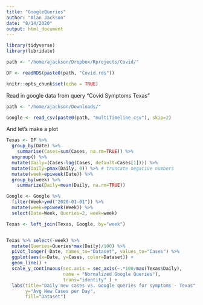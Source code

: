 ```yaml
---
title: "GoogleQueries"
author: "Alan Jackson"
date: "8/14/2020"
output: html_document
---
```


```r

library(tidyverse)
library(lubridate)

path <- "/home/ajackson/Dropbox/Rprojects/Covid/"

DF <- readRDS(paste0(path, "Covid.rds"))

knitr::opts_chunk$set(echo = TRUE)
```

Read in google data from query "Covid Symptoms Texas"

```r

path <- "/home/ajackson/Downloads/"

Google <- read_csv(paste0(path, "multiTimeline.csv"), skip=2)

```

And let's make a plot

```r

Texas <- DF %>% 
  group_by(Date) %>% 
    summarise(Cases=sum(Cases, na.rm=TRUE)) %>% 
  ungroup() %>% 
  mutate(Daily=(Cases-lag(Cases, default=Cases[1]))) %>%
  mutate(Daily=pmax(Daily, 0)) %>% # truncate negative numbers
  mutate(week=epiweek(Date)) %>% 
  group_by(week) %>% 
    summarize(Daily=mean(Daily, na.rm=TRUE))

Google <- Google %>% 
  filter(Week>ymd("2020-01-01")) %>% 
  mutate(week=epiweek(Week)) %>% 
  select(Date=Week, Queries=2, week=week)

Texas <- left_join(Texas, Google, by="week")


Texas %>% select(-week) %>% 
  mutate(Queries=Queries*max(Daily)/100) %>% 
  pivot_longer(-Date, names_to="Dataset", values_to="Cases") %>% 
  ggplot(aes(x=Date, y=Cases, color=Dataset)) +
  geom_line() +
  scale_y_continuous(sec.axis = sec_axis(~.*100/max(Texas$Daily), 
                     name = "Normalized Google Queries"),
                     trans="identity" ) +
  labs(title="Daily new cases vs. Google queries for symptoms - Texas",
       y="Avg New Cases per Day",
       fill="Dataset") 


```

